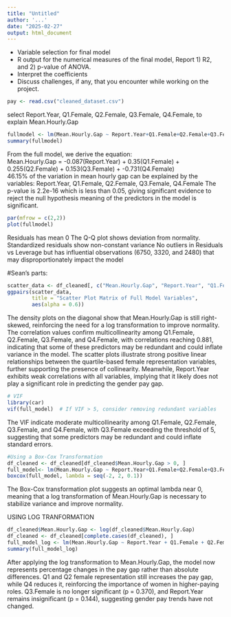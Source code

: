 ```yaml
---
title: "Untitled"
author: '...'
date: "2025-02-27"
output: html_document
---
```


- Variable selection for final model
- R output for the numerical measures of the final model, Report 1) R2, and 2) p-value of ANOVA.
- Interpret the coefficients
- Discuss challenges, if any, that you encounter while working on the project.


```r
pay <- read.csv("cleaned_dataset.csv")
```

select Report.Year, Q1.Female, Q2.Female, Q3.Female, Q4.Female, to explain Mean.Hourly.Gap
```r
fullmodel <- lm(Mean.Hourly.Gap ~ Report.Year+Q1.Female+Q2.Female+Q3.Female+Q4.Female, data = pay)
summary(fullmodel)
```
From the full model, we derive the equation: \
Mean.Hourly.Gap = -0.087(Report.Year) + 0.35(Q1.Female) + 0.255(Q2.Female) + 0.153(Q3.Female) + -0.731(Q4.Female) \
46.15% of the variation in mean hourly gap can be explained by the variables: Report.Year, Q1.Female, Q2.Female, Q3.Female, Q4.Female
The p-value is 2.2e-16 which is less than 0.05, giving significant evidence to reject the null hypothesis meaning of the predictors in the model is significant.
```r
par(mfrow = c(2,2))
plot(fullmodel)
```
Residuals has mean 0
The Q-Q plot shows deviation from normality.
Standardized residuals show non-constant variance
No outliers in Residuals vs Leverage but has influential observations (6750, 3320, and 2480) that may disproportionately impact the model


#Sean's parts:
```r
scatter_data <- df_cleaned[, c("Mean.Hourly.Gap", "Report.Year", "Q1.Female", "Q2.Female", "Q3.Female", "Q4.Female")]
ggpairs(scatter_data, 
        title = "Scatter Plot Matrix of Full Model Variables",
        aes(alpha = 0.6))
```
The density plots on the diagonal show that Mean.Hourly.Gap is still right-skewed, reinforcing the need for a log transformation to improve normality. The correlation values confirm multicollinearity among Q1.Female, Q2.Female, Q3.Female, and Q4.Female, with correlations reaching 0.881, indicating that some of these predictors may be redundant and could inflate variance in the model. The scatter plots illustrate strong positive linear relationships between the quartile-based female representation variables, further supporting the presence of collinearity. Meanwhile, Report.Year exhibits weak correlations with all variables, implying that it likely does not play a significant role in predicting the gender pay gap.



```r
# VIF
library(car)
vif(full_model)  # If VIF > 5, consider removing redundant variables
```
The VIF indicate moderate multicollinearity among Q1.Female, Q2.Female, Q3.Female, and Q4.Female, with Q3.Female exceeding the threshold of 5, suggesting that some predictors may be redundant and could inflate standard errors.

```r
#Using a Box-Cox Transformation 
df_cleaned <- df_cleaned[df_cleaned$Mean.Hourly.Gap > 0, ]
full_model<- lm(Mean.Hourly.Gap ~ Report.Year+Q1.Female+Q2.Female+Q3.Female+Q4.Female, data = df_cleaned)
boxcox(full_model, lambda = seq(-2, 2, 0.1))
```

The Box-Cox transformation plot suggests an optimal lambda near 0, meaning that a log transformation of Mean.Hourly.Gap is necessary to stabilize variance and improve normality.


USING LOG TRANFORMATION
```r
df_cleaned$Mean.Hourly.Gap <- log(df_cleaned$Mean.Hourly.Gap)
df_cleaned <- df_cleaned[complete.cases(df_cleaned), ]
full_model_log <- lm(Mean.Hourly.Gap ~ Report.Year + Q1.Female + Q2.Female + Q3.Female + Q4.Female, data = df_cleaned)
summary(full_model_log)
```
After applying the log transformation to Mean.Hourly.Gap, the model now represents percentage changes in the pay gap rather than absolute differences. Q1 and Q2 female representation still increases the pay gap, while Q4 reduces it, reinforcing the importance of women in higher-paying roles. Q3.Female is no longer significant (p = 0.370), and Report.Year remains insignificant (p = 0.144), suggesting gender pay trends have not changed. 
